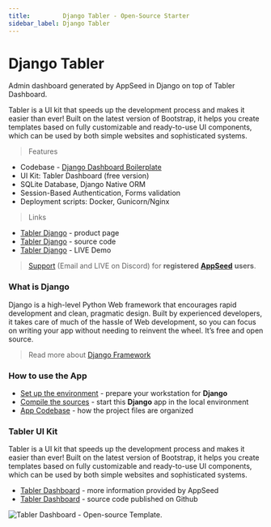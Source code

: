 ```yaml
---
title:         Django Tabler - Open-Source Starter
sidebar_label: Django Tabler
---
```


# Django Tabler

<SubHeading>Admin dashboard generated by AppSeed in Django on top of Tabler Dashboard.</SubHeading>

Tabler is a UI kit that speeds up the development process and makes it easier than ever! Built on the latest version of Bootstrap, it helps you create templates based on fully customizable and ready-to-use UI components, which can be used by both simple websites and sophisticated systems.

> Features

- Codebase - [Django Dashboard Boilerplate](../../boilerplate-code/starters/django-dashboard.mdx)
- UI Kit: Tabler Dashboard (free version)
- SQLite Database, Django Native ORM
- Session-Based Authentication, Forms validation
- Deployment scripts: Docker, Gunicorn/Nginx

> Links

- [Tabler Django](https://appseed.us/admin-dashboards/django-dashboard-tabler) - product page
- [Tabler Django](https://github.com/app-generator/django-dashboard-tabler) - source code
- [Tabler Django](https://django-dashboard-tabler.appseed.us/) - LIVE Demo

> [Support](https://appseed.us/support) (Email and LIVE on Discord) for **registered** [**AppSeed**](https://appseed.us/) **users**.

###

### What is Django

Django is a high-level Python Web framework that encourages rapid development and clean, pragmatic design. Built by experienced developers, it takes care of much of the hassle of Web development, so you can focus on writing your app without needing to reinvent the wheel. It’s free and open source.

> Read more about [Django Framework](../../content/what-is/django.mdx)

### How to use the App

- [Set up the environment](../../boilerplate-code/starters/django-dashboard.mdx#environment-1) - prepare your workstation for **Django**
- [Compile the sources](../../boilerplate-code/starters/django-dashboard.mdx#build-the-app-1) - start this **Django** app in the local environment
- [App Codebase](../../boilerplate-code/starters/django-dashboard.mdx#app-codebase) - how the project files are organized

### Tabler UI Kit

Tabler is a UI kit that speeds up the development process and makes it easier than ever! Built on the latest version of Bootstrap, it helps you create templates based on fully customizable and ready-to-use UI components, which can be used by both simple websites and sophisticated systems.

- [Tabler Dashboard](../../content/bootstrap-template/tabler.mdx) - more information provided by AppSeed
- [Tabler Dashboard](https://github.com/admin-dashboards/bootstrap-template-tabler) - source code published on Github

![Tabler Dashboard - Open-source Template.](../../../static/assets/docs-cover-tabler.jpg)

